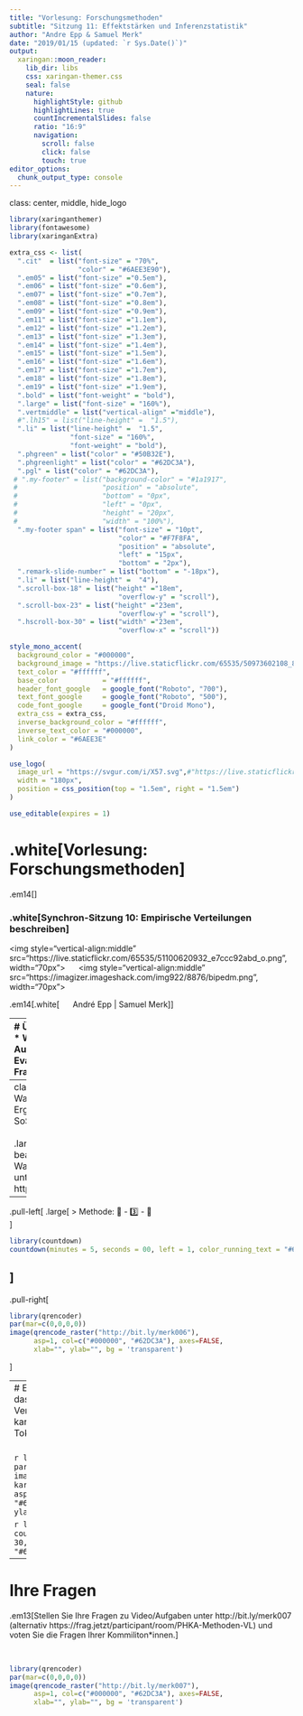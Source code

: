 ```yaml
---
title: "Vorlesung: Forschungsmethoden"
subtitle: "Sitzung 11: Effektstärken und Inferenzstatistik"
author: "Andre Epp & Samuel Merk"
date: "2019/01/15 (updated: `r Sys.Date()`)"
output:
  xaringan::moon_reader:
    lib_dir: libs
    css: xaringan-themer.css
    seal: false
    nature:
      highlightStyle: github
      highlightLines: true
      countIncrementalSlides: false
      ratio: "16:9"
      navigation:
        scroll: false
        click: false
        touch: true
editor_options: 
  chunk_output_type: console
---
```

class: center,  middle, hide_logo


<head>
<script src="https://kit.fontawesome.com/994a28441d.js" crossorigin="anonymous"></script>
<script src="//cdn.wordart.com/wordart.min.js" async defer></script>
</head>

<!--<div class="my-footer"><span>Folien CC-BY verfügbar unter https://atelier-phka-merk-2020.netlify.app</span></div> 


<style>
.remark-slide-number {
  font-size: 10pt;
  margin-bottom: -11.6px;
  margin-right: 10px;
  color: red; /* white */
  opacity: 0; /* default: 0.5 */
}
</style>
--> 

```r
library(xaringanthemer)
library(fontawesome)
library(xaringanExtra)

extra_css <- list(
  ".cit"  = list("font-size" = "70%",
                 "color" = "#6AEE3E90"),
  ".em05" = list("font-size" ="0.5em"),
  ".em06" = list("font-size" ="0.6em"),
  ".em07" = list("font-size" ="0.7em"),
  ".em08" = list("font-size" ="0.8em"),
  ".em09" = list("font-size" ="0.9em"),
  ".em11" = list("font-size" ="1.1em"),
  ".em12" = list("font-size" ="1.2em"),
  ".em13" = list("font-size" ="1.3em"),
  ".em14" = list("font-size" ="1.4em"),
  ".em15" = list("font-size" ="1.5em"),
  ".em16" = list("font-size" ="1.6em"),
  ".em17" = list("font-size" ="1.7em"),
  ".em18" = list("font-size" ="1.8em"),
  ".em19" = list("font-size" ="1.9em"),
  ".bold" = list("font-weight" = "bold"),
  ".large" = list("font-size" = "160%"),
  ".vertmiddle" = list("vertical-align" ="middle"),
  #".lh15" = list("line-height" =  "1.5"),
  ".li" = list("line-height" =  "1.5",
               "font-size" = "160%",
               "font-weight" = "bold"),
  ".phgreen" = list("color" = "#50B32E"),
  ".phgreenlight" = list("color" = "#62DC3A"),
  ".pgl" = list("color" = "#62DC3A"),
 # ".my-footer" = list("background-color" = "#1a1917",
 #                     "position" = "absolute",
 #                     "bottom" = "0px",
 #                     "left" = "0px",
 #                     "height" = "20px",
 #                     "width" = "100%"),
  ".my-footer span" = list("font-size" = "10pt", 
                           "color" = "#F7F8FA",
                           "position" = "absolute",
                           "left" = "15px",
                           "bottom" = "2px"),
  ".remark-slide-number" = list("bottom" = "-18px"),
  ".li" = list("line-height" =  "4"),
  ".scroll-box-18" = list("height" ="18em",
                           "overflow-y" = "scroll"),
  ".scroll-box-23" = list("height" ="23em",
                           "overflow-y" = "scroll"),
  ".hscroll-box-30" = list("width" ="23em",
                           "overflow-x" = "scroll"))

style_mono_accent(
  background_color = "#000000",
  background_image = "https://live.staticflickr.com/65535/50973602108_8fce3f8f28_k.jpg",
  text_color = "#ffffff",
  base_color           = "#ffffff",
  header_font_google   = google_font("Roboto", "700"),
  text_font_google     = google_font("Roboto", "500"),
  code_font_google     = google_font("Droid Mono"),
  extra_css = extra_css,
  inverse_background_color = "#ffffff",
  inverse_text_color = "#000000",
  link_color = "#6AEE3E"
)

use_logo(
  image_url = "https://svgur.com/i/X57.svg",#"https://live.staticflickr.com/65535/50974533397_9ac99f9a48_o.png",
  width = "180px",
  position = css_position(top = "1.5em", right = "1.5em")
)

use_editable(expires = 1)
```

# .white[Vorlesung: Forschungsmethoden]


.em14[<i class="fas fa-microscope fa-5x"></i>]

### .white[Synchron-Sitzung 10: Empirische Verteilungen beschreiben]

<img style="vertical-align:middle" src="https://live.staticflickr.com/65535/51100620932_e7ccc92abd_o.png", width="70px">  &nbsp;&nbsp;&nbsp;&nbsp;
<img style="vertical-align:middle" src="https://imagizer.imageshack.com/img922/8876/bipedm.png", width="70px">

.em14[.white[&nbsp;&nbsp;&nbsp;&nbsp;&nbsp;&nbsp;André Epp | Samuel Merk]]  


---
# Überblick
.em15[
* Warm-Up-Aufgaben <i class="fas fa-tasks"></i>
* Evaluation <i class="fas fa-vote-yea"></i>
* Ihre Fragen <i class="far fa-question-circle"></i>
]

---
class: hide_logo
## Warm-Up-Aufgabe: Ergebnisse aus dem SoSe '20
&nbsp;<br>&nbsp;<br>
.large[Bitte beantworten Sie die Warm-Up-Aufgaben unter http://bit.ly/merk006]

--

.pull-left[
.large[
> Methode: 🧠 - 3️⃣️ - 💬  
]

```r
library(countdown)
countdown(minutes = 5, seconds = 00, left = 1, color_running_text = "#62DC3A")
```

]
--
.pull-right[
```r
library(qrencoder)
par(mar=c(0,0,0,0))
image(qrencode_raster("http://bit.ly/merk006"), 
      asp=1, col=c("#000000", "#62DC3A"), axes=FALSE, 
      xlab="", ylab="", bg = 'transparent')
```
]

---
# Evaluation <i class="fas fa-vote-yea"></i>
.large[Bitte füllen Sie das Evaluationsformular für diese Veranstaltung unter https://ph-karlsruhe.bei.blubbsoft.de aus. Der Token lautet `Ujderaidis`.]
&nbsp;<br>&nbsp;<br>

```r
library(qrencoder)
par(mar=c(0,0,0,0))
image(qrencode_raster("https://ph-karlsruhe.bei.blubbsoft.de/"), 
      asp=1, col=c("#000000", "#62DC3A"), axes=FALSE, 
      xlab="", ylab="", bg = 'transparent')
```


```r
library(countdown)
countdown(minutes = 4, seconds = 30,  color_running_text = "#62DC3A")
```


---
# Ihre Fragen <i class="far fa-question-circle"></i>
.em13[Stellen Sie Ihre Fragen zu Video/Aufgaben unter http://bit.ly/merk007 (alternativ https://frag.jetzt/participant/room/PHKA-Methoden-VL) und voten Sie die Fragen Ihrer Kommiliton*innen.]

&nbsp;<br>

```r
library(qrencoder)
par(mar=c(0,0,0,0))
image(qrencode_raster("http://bit.ly/merk007"), 
      asp=1, col=c("#000000", "#62DC3A"), axes=FALSE, 
      xlab="", ylab="", bg = 'transparent')
```
